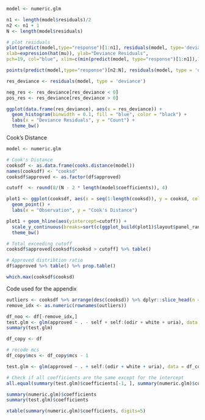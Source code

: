 ```r

model <- numeric.glm

n1 <- length(model$residuals)/2
n2 <- n1 + 1
N <- length(model$residuals)

# plot residuals
plot(predict(model,type="response")[1:n1], residuals(model, type='deviance')[1:n1],
xlab=expression(hat(mu)), ylab="Deviance Residuals",
pch=19, col="blue", xlim=c(min(predict(model, type="response")[1:n1]),1), ylim=c(-2.5,2.5))

points(predict(model,type="response")[n2:N], residuals(model, type = 'deviance')[n2:N],pch=19, col="red")

```
``` r
res_deviance <- residuals(model, type = 'deviance')

neg_res <- res_deviance[res_deviance < 0]
pos_res <- res_deviance[res_deviance > 0]

ggplot(data.frame(res_deviance), aes(x = res_deviance)) +
  geom_histogram(binwidth = 0.1, fill = "blue", color = "black") +
  labs(x = "Deviance Residuals", y = "Count") +
  theme_bw()
```
Cook's Distance
```r

model <- numeric.glm

# Cook's Distance
cooksdf <- as.data.frame(cooks.distance(model))
names(cooksdf) <- "cooksd"
cooksdf$approved <- as.factor(df$approved)

cutoff  <- round(8/(N - 2 * length(model$coefficients)), 4)

plot1 <- ggplot(cooksdf, aes(x = seq(1:length(cooksd)), y = cooksd, colour = approved)) +
  geom_point() +
  labs(x = "Observation", y = "Cook's Distance") 

plot1 + geom_hline(aes(yintercept=cutoff)) + 
  scale_y_continuous(breaks=sort(c(ggplot_build(plot1)$layout$panel_ranges[[1]]$y.major_source, cutoff))) +
  theme_bw()
```
``` r
# Total exceeding cutoff
cooksdf$approved[cooksdf$cooksd > cutoff] %>% table() 

# Approved distribtion ratio
df$approved %>% table() %>% prop.table()

which.max(cooksdf$cooksd)
```

Code used for the appendix
``` r
outliers <- cooksdf %>% arrange(desc(cooksd)) %>% dplyr::slice_head(n =1)
remove_idx <- as.numeric(rownames(outliers))

df_noo <- df[-remove_idx,]
test.glm <- glm(approved ~ . - self + self:(odir + white + uria), data = df_noo, family = binomial)
summary(test.glm)
```

``` r
df_copy <- df 

# recode mcs
df_copy$mcs <- df_copy$mcs - 1

test.glm <- glm(approved ~ . + self:(odir + white + uria), data = df_copy, family = binomial)

# Check if all coefficients are the same except for the intercept
all.equal(summary(test.glm)$coefficients[-1, ], summary(numeric.glm)$coefficients[-1, ])
```
``` r
summary(numeric.glm)$coefficients
summary(test.glm)$coefficients

xtable(summary(numeric.glm)$coefficients, digits=5)

```
``` r



```

